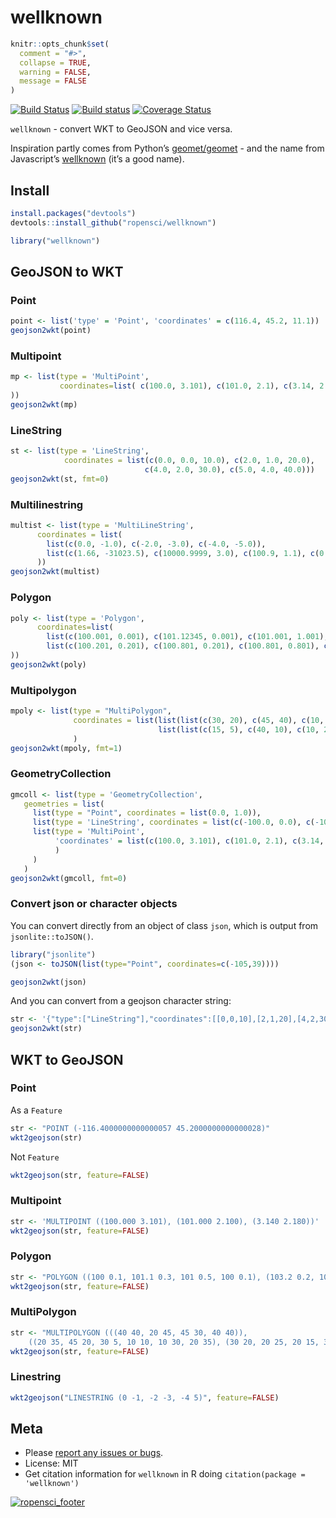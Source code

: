 wellknown
=======

```r
knitr::opts_chunk$set(
  comment = "#>",
  collapse = TRUE,
  warning = FALSE,
  message = FALSE
)
```

[![Build Status](https://travis-ci.org/ropensci/wellknown.svg)](https://travis-ci.org/ropensci/wellknown)
[![Build status](https://ci.appveyor.com/api/projects/status/ot3lth177a6f8jgg?svg=true)](https://ci.appveyor.com/project/sckott/wellknown)
[![Coverage Status](https://coveralls.io/repos/ropensci/wellknown/badge.svg)](https://coveralls.io/r/ropensci/wellknown)

`wellknown` - convert WKT to GeoJSON and vice versa.

Inspiration partly comes from Python's [geomet/geomet](https://github.com/geomet/geomet) - and the name from Javascript's [wellknown](https://github.com/mapbox/wellknown) (it's a good name).

## Install

```r
install.packages("devtools")
devtools::install_github("ropensci/wellknown")
```

```r
library("wellknown")
```

## GeoJSON to WKT

### Point

```r
point <- list('type' = 'Point', 'coordinates' = c(116.4, 45.2, 11.1))
geojson2wkt(point)
```

### Multipoint

```r
mp <- list(type = 'MultiPoint',
           coordinates=list( c(100.0, 3.101), c(101.0, 2.1), c(3.14, 2.18)
))
geojson2wkt(mp)
```

### LineString

```r
st <- list(type = 'LineString',
            coordinates = list(c(0.0, 0.0, 10.0), c(2.0, 1.0, 20.0),
                              c(4.0, 2.0, 30.0), c(5.0, 4.0, 40.0)))
geojson2wkt(st, fmt=0)
```

### Multilinestring

```r
multist <- list(type = 'MultiLineString',
      coordinates = list(
        list(c(0.0, -1.0), c(-2.0, -3.0), c(-4.0, -5.0)),
        list(c(1.66, -31023.5), c(10000.9999, 3.0), c(100.9, 1.1), c(0.0, 0.0))
      ))
geojson2wkt(multist)
```

### Polygon

```r
poly <- list(type = 'Polygon',
      coordinates=list(
        list(c(100.001, 0.001), c(101.12345, 0.001), c(101.001, 1.001), c(100.001, 0.001)),
        list(c(100.201, 0.201), c(100.801, 0.201), c(100.801, 0.801), c(100.201, 0.201))
))
geojson2wkt(poly)
```

### Multipolygon

```r
mpoly <- list(type = "MultiPolygon",
              coordinates = list(list(list(c(30, 20), c(45, 40), c(10, 40), c(30, 20))),
                                 list(list(c(15, 5), c(40, 10), c(10, 20), c(5 ,10), c(15, 5))))
              )
geojson2wkt(mpoly, fmt=1)
```

### GeometryCollection

```r
gmcoll <- list(type = 'GeometryCollection',
   geometries = list(
     list(type = "Point", coordinates = list(0.0, 1.0)),
     list(type = 'LineString', coordinates = list(c(-100.0, 0.0), c(-101.0, -1.0))),
     list(type = 'MultiPoint',
          'coordinates' = list(c(100.0, 3.101), c(101.0, 2.1), c(3.14, 2.18))
          )
     )
   )
geojson2wkt(gmcoll, fmt=0)
```

### Convert json or character objects

You can convert directly from an object of class `json`, which is output from `jsonlite::toJSON()`. 

```r
library("jsonlite")
(json <- toJSON(list(type="Point", coordinates=c(-105,39))))
```

```r
geojson2wkt(json)
```

And you can convert from a geojson character string:

```r
str <- '{"type":["LineString"],"coordinates":[[0,0,10],[2,1,20],[4,2,30],[5,4,40]]}'
geojson2wkt(str)
```

## WKT to GeoJSON

### Point

As a `Feature`

```r
str <- "POINT (-116.4000000000000057 45.2000000000000028)"
wkt2geojson(str)
```

Not `Feature`

```r
wkt2geojson(str, feature=FALSE)
```

### Multipoint

```r
str <- 'MULTIPOINT ((100.000 3.101), (101.000 2.100), (3.140 2.180))'
wkt2geojson(str, feature=FALSE)
```

### Polygon

```r
str <- "POLYGON ((100 0.1, 101.1 0.3, 101 0.5, 100 0.1), (103.2 0.2, 104.8 0.2, 100.8 0.8, 103.2 0.2))"
wkt2geojson(str, feature=FALSE)
```

### MultiPolygon

```r
str <- "MULTIPOLYGON (((40 40, 20 45, 45 30, 40 40)),
    ((20 35, 45 20, 30 5, 10 10, 10 30, 20 35), (30 20, 20 25, 20 15, 30 20)))"
wkt2geojson(str, feature=FALSE)
```

### Linestring

```r
wkt2geojson("LINESTRING (0 -1, -2 -3, -4 5)", feature=FALSE)
```

## Meta

* Please [report any issues or bugs](https://github.com/ropensci/wellknown/issues).
* License: MIT
* Get citation information for `wellknown` in R doing `citation(package = 'wellknown')`

[![ropensci_footer](http://ropensci.org/public_images/github_footer.png)](http://ropensci.org)
